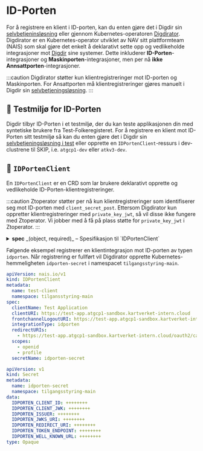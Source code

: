 # ID-Porten

For å registrere en klient i ID-porten, kan du enten gjøre det i Digdir sin [selvbetjeninsløsning](https://sjolvbetjening.samarbeid.digdir.no/login) eller
gjennom Kubernetes-operatoren [Digdirator](https://github.com/nais/digdirator). Digdirator er en Kubernetes-operator utviklet av NAV sitt plattformteam (NAIS) som skal gjøre det enkelt å deklarativt sette opp og vedlikeholde
integrasjoner mot [Digdir](https://docs.digdir.no) sine systemer. Dette inkluderer **ID-Porten**-integrasjoner og **Maskinporten**-integrasjoner, men per nå **ikke** **Annsattporten**-integrasjoner.

:::caution
Digdirator støtter kun klientregistreringer mot ID-porten og Maskinporten. For Ansattporten må klientregistreringer gjøres manuelt i Digdir sin [selvbetjeningsløsning](https://sjolvbetjening.samarbeid.digdir.no/login).
:::

## 🧪 Testmiljø for ID-Porten

Digdir tilbyr ID-Porten i et testmiljø, der du kan teste applikasjonen din med syntetiske brukere fra Test-Folkeregisteret. 
For å registrere en klient mot ID-Porten sitt testmiljø så kan du enten gjøre det i Digdir sin [selvbetjeningsløsning i test](https://sjolvbetjening.test.samarbeid.digdir.no/login) 
eller opprette en `IDPortenClient`-ressurs i dev-clustrene til SKIP, i.e. `atgcp1-dev` eller `atkv3-dev`.

## 🪪 `IDPortenClient`

En `IDPortenClient` er en CRD som lar brukere deklarativt opprette og vedlikeholde ID-Porten-klientregistreringer.

:::caution
Ztoperator støtter per nå kun klientregistreringer som identifiserer seg mot ID-porten med `client_secret_post`. 
Ettersom Digdirator kun oppretter klientregistreringer med `private_key_jwt`, så vil disse ikke fungere med Ztoperator. 
Vi jobber med å få på plass støtte for `private_key_jwt` i Ztoperator.
:::

<details>
    <summary><strong>spec</strong> _(object, required)_ – Spesifikasjon til `IDPortenClient`</summary>

    <p><strong>secretName</strong> _(string, required)_ – Navnet på den resulterende `Secret`-ressursen som vil bli opprettet.</p>

    <p><strong>integrationType</strong> _(string, optional)_ – Definerer integrasjonstypen for klienten. Bestemmer hvilke scopes som kan registreres. Kan ikke endres etter opprettelse. Tillatte verdier: `krr`, `idporten`, `api_klient`.</p>

    <p><strong>scopes</strong> _([]string, optional)_ – Definerer OAuth2-scopes for klienten. Begrenset basert på `integrationType`.</p>

    <p><strong>frontchannelLogoutURI</strong> _(string, optional)_ – URL som ID-porten omdirigere til når en utlogging utløses av en annen applikasjon.</p>

    <p><strong>postLogoutRedirectURIs</strong> _([]string, optional)_ – Liste over gyldige URI-er hvor ID-porten kan omdirigere etter utlogging.</p>

    <p><strong>redirectURIs</strong> _([]string], optional)_ – Liste over redirect URI-er som skal registreres hos DigDir.</p>

    <p><strong>accessTokenLifetime</strong> _(integer, optional)_ – Maksimal levetid i sekunder for `access_token` som returneres fra ID-porten. Min: 1, maks: 3600.</p>

    <p><strong>clientURI</strong> _(string, optional)_ – URL til klienten brukt av DigDir når en 'tilbake'-knapp vises eller ved feil.</p>

    <p><strong>clientName</strong> _(string, optional)_ – Navnet på klienten registrert hos DigDir. Vises under innlogging for brukerorienterte flyter.</p>

    <p><strong>sessionLifetime</strong> _(integer, optional)_ – Maksimal øktlevetid i sekunder for en innlogget sluttbruker for denne klienten. Min: 3600, maks: 28800.</p>

    <p><strong>ssoDisabled</strong> _(bool, optional)_ – Kontrollerer Single Sign-On-oppsettet for klienten. Hvis satt til `true`, er SSO deaktivert.</p>

</details>

Følgende eksempel registrerer en klientintegrasjon mot ID-porten av typen `idporten`.
Når registrering er fullført vil Digdirator opprette Kubernetes-hemmeligheten `idporten-secret` i namespacet `tilgangsstyring-main`.

```yaml title="Klientregistrering mot ID-Porten med Digdirator"
apiVersion: nais.io/v1
kind: IDPortenClient
metadata:
  name: test-client
  namespace: tilgansstyring-main
spec:
  clientName: Test Application
  clientURI: https://test-app.atgcp1-sandbox.kartverket-intern.cloud
  frontchannelLogoutURI: https://test-app.atgcp1-sandbox.kartverket-intern.cloud/oauth2/logout
  integrationType: idporten
  redirectURIs:
    - https://test-app.atgcp1-sandbox.kartverket-intern.cloud/oauth2/callback
  scopes:
    - openid
    - profile
  secretName: idporten-secret
```

```yaml title="Hemmelighet opprettet av Digdirator etter fullført klientregistrering"
apiVersion: v1
kind: Secret
metadata:
  name: idporten-secret
  namespace: tilgangsstyring-main
data:
  IDPORTEN_CLIENT_ID: ++++++++
  IDPORTEN_CLIENT_JWK: ++++++++
  IDPORTEN_ISSUER: ++++++++
  IDPORTEN_JWKS_URI: ++++++++
  IDPORTEN_REDIRECT_URI: ++++++++
  IDPORTEN_TOKEN_ENDPOINT: ++++++++
  IDPORTEN_WELL_KNOWN_URL: ++++++++
type: Opaque
```